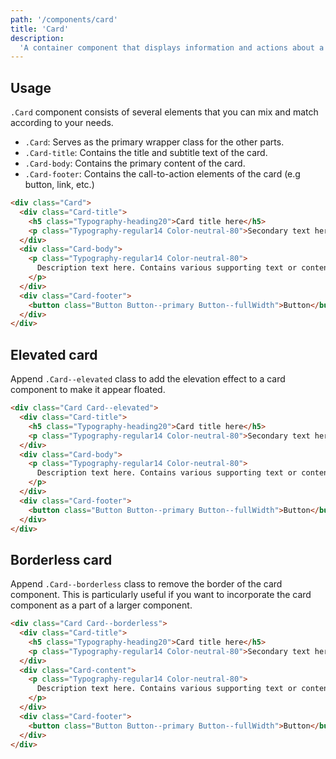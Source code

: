 ```yaml
---
path: '/components/card'
title: 'Card'
description:
  'A container component that displays information and actions about a particular subject.'
---
```


## Usage

`.Card` component consists of several elements that you can mix and match according to your needs.

- `.Card`: Serves as the primary wrapper class for the other parts.
- `.Card-title`: Contains the title and subtitle text of the card.
- `.Card-body`: Contains the primary content of the card.
- `.Card-footer`: Contains the call-to-action elements of the card (e.g button, link, etc.)

```html preview=true bgColor=lighter size=compact
<div class="Card">
  <div class="Card-title">
    <h5 class="Typography-heading20">Card title here</h5>
    <p class="Typography-regular14 Color-neutral-80">Secondary text here</p>
  </div>
  <div class="Card-body">
    <p class="Typography-regular14 Color-neutral-80">
      Description text here. Contains various supporting text or content.
    </p>
  </div>
  <div class="Card-footer">
    <button class="Button Button--primary Button--fullWidth">Button</button>
  </div>
</div>
```

## Elevated card

Append `.Card--elevated` class to add the elevation effect to a card component to make it appear
floated.

```html preview=true bgColor=lighter size=compact
<div class="Card Card--elevated">
  <div class="Card-title">
    <h5 class="Typography-heading20">Card title here</h5>
    <p class="Typography-regular14 Color-neutral-80">Secondary text here</p>
  </div>
  <div class="Card-body">
    <p class="Typography-regular14 Color-neutral-80">
      Description text here. Contains various supporting text or content.
    </p>
  </div>
  <div class="Card-footer">
    <button class="Button Button--primary Button--fullWidth">Button</button>
  </div>
</div>
```

## Borderless card

Append `.Card--borderless` class to remove the border of the card component. This is particularly
useful if you want to incorporate the card component as a part of a larger component.

```html preview=true bgColor=lighter size=compact
<div class="Card Card--borderless">
  <div class="Card-title">
    <h5 class="Typography-heading20">Card title here</h5>
    <p class="Typography-regular14 Color-neutral-80">Secondary text here</p>
  </div>
  <div class="Card-content">
    <p class="Typography-regular14 Color-neutral-80">
      Description text here. Contains various supporting text or content.
    </p>
  </div>
  <div class="Card-footer">
    <button class="Button Button--primary Button--fullWidth">Button</button>
  </div>
</div>
```
